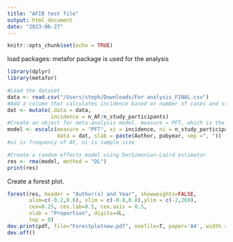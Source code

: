```yaml
---
title: "AFIB test file"
output: html_document
date: "2023-06-27"
---
```


```r
knitr::opts_chunk$set(echo = TRUE)
```

load packages: metafor package is used for the analysis

```r

library(dplyr)
library(metafor)

```

```r
#Load the dataset
data <- read.csv("/Users/steph/Downloads/For analysis_FINAL.csv")
#Add a column that calculates incidence based on number of cases and study sample size
dat <- mutate(.data = data, 
              incidence = n_AF/n_study_participants)
#Create an object for meta-analysis model. measure = PFT, which is the Freeman-Tukey double arcsine transformed proportion (Freeman & Tukey, 1950).
model <- escalc(measure = "PFT", xi = incidence, ni = n_study_participants, 
                data = dat, slab = paste(Author, pubyear, sep =", ")) 
#xi is frequency of AF, ni is sample size

#Create a random effects model using DerSimonian-Laird estimator
res <- rma(model, method = "DL")
print(res)
```

Create a forest plot.

```r
forest(res, header = "Author(s) and Year", showweights=FALSE,
       alim=c(-0.2,0.6), xlim = c(-0.8,0.8),ylim = c(-2,269),
       cex=0.25, cex.lab=0.5, cex.axis = 0.5,
       xlab = "Proportion", digits=4L,
       top = 0)
dev.print(pdf, file="Forestplotnew.pdf", onefile=T, paper='A4', width = 21/2.54, height = 29.7/2.54) 
dev.off()
```
